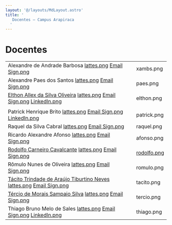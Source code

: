 ```yaml
---
layout: '@/layouts/MdLayout.astro'
title: '
   Docentes — Campus Arapiraca
  '
---
```




Docentes
========












|  |  |
| --- | --- |
| Alexandre de Andrade Barbosa    [lattes.png](http://lattes.cnpq.br/9588814902346410) [Email Sign.png](mailto:alexandre.barbosa@arapiraca.ufal.br) | xambs.png |
| Alexandre Paes dos Santos    [lattes.png](http://lattes.cnpq.br/5423120457091917) [Email Sign.png](mailto:alexandre.santos@arapiraca.ufal.br) | paes.png |
| [Elthon Allex da Silva Oliveira](http://www.arapiraca.ufal.br/professor/elthon)    [lattes.png](http://lattes.cnpq.br/7627571580413875) [Email Sign.png](mailto:elthon@arapiraca.ufal.br) [LinkedIn.png](https://www.linkedin.com/in/elthon/) | elthon.png |
|  |  |
| Patrick Henrique Brito    [lattes.png](http://lattes.cnpq.br/4155051332618408) [Email Sign.png](mailto:patrick@arapiraca.ufal.br) [LinkedIn.png](https://www.linkedin.com/in/patrick-brito-4a23407) | patrick.png |
| Raquel da Silva Cabral    [lattes.png](http://lattes.cnpq.br/0319343616289472) [Email Sign.png](mailto:raquel.cabral@arapiraca.ufal.br) | raquel.png |
| Ricardo Alexandre Afonso      [lattes.png](http://lattes.cnpq.br/3117877031824338) [Email Sign.png](mailto:ricardo.afonso@arapiraca.ufal.br) | afonso.png |
| [Rodolfo Carneiro Cavalcante](https://arapiraca.ufal.br/institucional/docentes/rodolfo-carneiro-cavalcante)        [lattes.png](http://lattes.cnpq.br/0181615416246917) [Email Sign.png](mailto:rodolfo.cavalcante@arapiraca.ufal.br) | [rodolfo.png](https://arapiraca.ufal.br/institucional/docentes/rodolfo-carneiro-cavalcante) |
| Rômulo Nunes de Oliveira      [lattes.png](http://lattes.cnpq.br/8255133166870232) [Email Sign.png](mailto:romulo@nti.ufal.br) | romulo.png |
| [Tácito Trindade de Araújo Tiburtino Neves](https://arapiraca.ufal.br/professor/tacito-neves/)          [lattes.png](http://lattes.cnpq.br/6235762668449473) [Email Sign.png](mailto:tacito.neves@arapiraca.ufal.br) | tacito.png |
| [Tércio de Morais Sampaio Silva](https://arapiraca.ufal.br/professor/tercio)      [lattes.png](http://lattes.cnpq.br/6422000452330465) [Email Sign.png](mailto:tercio@arapiraca.ufal.br) | tercio.png |
| Thiago Bruno Melo de Sales      [lattes.png](http://lattes.cnpq.br/1918508793868984) [Email Sign.png](mailto:thiago.sales@arapiraca.ufal.br)     [LinkedIn.png](http://www.linkedin.com/in/thiagodesales) | thiago.png |















